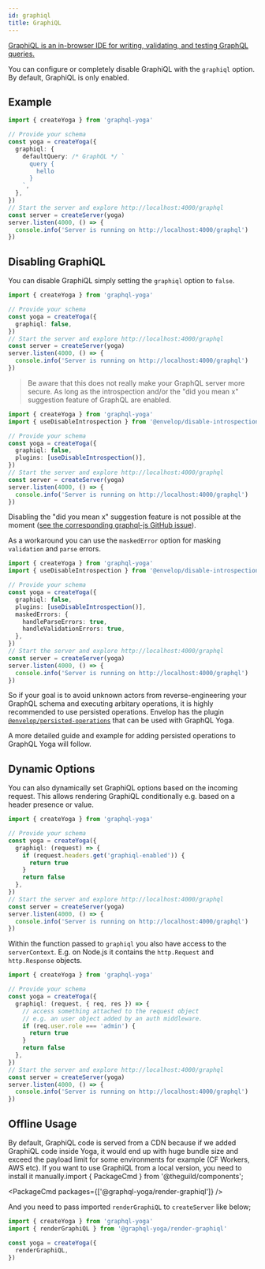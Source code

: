 ```yaml
---
id: graphiql
title: GraphiQL
---
```



[GraphiQL is an in-browser IDE for writing, validating, and testing GraphQL queries.](https://github.com/graphql/graphiql)

You can configure or completely disable GraphiQL with the `graphiql` option.
By default, GraphiQL is only enabled.

## Example

```ts
import { createYoga } from 'graphql-yoga'

// Provide your schema
const yoga = createYoga({
  graphiql: {
    defaultQuery: /* GraphQL */ `
      query {
        hello
      }
    `,
  },
})
// Start the server and explore http://localhost:4000/graphql
const server = createServer(yoga)
server.listen(4000, () => {
  console.info('Server is running on http://localhost:4000/graphql')
})
```

## Disabling GraphiQL

You can disable GraphiQL simply setting the `graphiql` option to `false`.

```ts
import { createYoga } from 'graphql-yoga'

// Provide your schema
const yoga = createYoga({
  graphiql: false,
})
// Start the server and explore http://localhost:4000/graphql
const server = createServer(yoga)
server.listen(4000, () => {
  console.info('Server is running on http://localhost:4000/graphql')
})
```

> Be aware that this does not really make your GraphQL server more secure. As long as the introspection and/or the "did you mean x" suggestion feature of GraphQL are enabled.

```ts
import { createYoga } from 'graphql-yoga'
import { useDisableIntrospection } from '@envelop/disable-introspection'

// Provide your schema
const yoga = createYoga({
  graphiql: false,
  plugins: [useDisableIntrospection()],
})
// Start the server and explore http://localhost:4000/graphql
const server = createServer(yoga)
server.listen(4000, () => {
  console.info('Server is running on http://localhost:4000/graphql')
})
```

Disabling the "did you mean x" suggestion feature is not possible at the moment ([see the corresponding graphql-js GitHub issue](https://github.com/graphql/graphql-js/issues/2247)).

As a workaround you can use the `maskedError` option for masking `validation` and `parse` errors.

```ts
import { createYoga } from 'graphql-yoga'
import { useDisableIntrospection } from '@envelop/disable-introspection'

// Provide your schema
const yoga = createYoga({
  graphiql: false,
  plugins: [useDisableIntrospection()],
  maskedErrors: {
    handleParseErrors: true,
    handleValidationErrors: true,
  },
})
// Start the server and explore http://localhost:4000/graphql
const server = createServer(yoga)
server.listen(4000, () => {
  console.info('Server is running on http://localhost:4000/graphql')
})
```

So if your goal is to avoid unknown actors from reverse-engineering your GraphQL schema and executing arbitary operations, it is highly recommended to use persisted operations.
Envelop has the plugin [`@envelop/persisted-operations`](https://www.npmjs.com/package/@envelop/persisted-operations) that can be used with GraphQL Yoga.

A more detailed guide and example for adding persisted operations to GraphQL Yoga will follow.

## Dynamic Options

You can also dynamically set GraphiQL options based on the incoming request.
This allows rendering GraphiQL conditionally e.g. based on a header presence or value.

```ts
import { createYoga } from 'graphql-yoga'

// Provide your schema
const yoga = createYoga({
  graphiql: (request) => {
    if (request.headers.get('graphiql-enabled')) {
      return true
    }
    return false
  },
})
// Start the server and explore http://localhost:4000/graphql
const server = createServer(yoga)
server.listen(4000, () => {
  console.info('Server is running on http://localhost:4000/graphql')
})
```

Within the function passed to `graphiql` you also have access to the `serverContext`.
E.g. on Node.js it contains the `http.Request` and `http.Response` objects.

```ts
import { createYoga } from 'graphql-yoga'

// Provide your schema
const yoga = createYoga({
  graphiql: (request, { req, res }) => {
    // access something attached to the request object
    // e.g. an user object added by an auth middleware.
    if (req.user.role === 'admin') {
      return true
    }
    return false
  },
})
// Start the server and explore http://localhost:4000/graphql
const server = createServer(yoga)
server.listen(4000, () => {
  console.info('Server is running on http://localhost:4000/graphql')
})
```

## Offline Usage

By default, GraphiQL code is served from a CDN because if we added GraphiQL code inside Yoga, it would end up with huge bundle size and exceed the payload limit for some environments for example (CF Workers, AWS etc).
If you want to use GraphiQL from a local version, you need to install it manually.import { PackageCmd } from '@theguild/components';

<PackageCmd packages={['@graphql-yoga/render-graphiql']} />

And you need to pass imported `renderGraphiQL` to `createServer` like below;

```ts
import { createYoga } from 'graphql-yoga'
import { renderGraphiQL } from '@graphql-yoga/render-graphiql'

const yoga = createYoga({
  renderGraphiQL,
})
```
